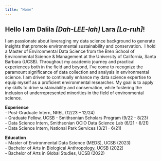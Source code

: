 ```yaml
---
title: "Home"
---
```


<h2> Hello I am Dalila *\[Dah-LEE-lah\]* Lara *\[La-ruh\]*! </h2>

<p>
I am passionate about leveraging my data science background to generate insights that promote environmental sustainability and conservation.  I hold a Master of Environmental Data Science from the Bren School of Environmental Science & Management at the University of California, Santa Barbara (UCSB). Throughout my academic journey and practical experiences both in the field and beyond, I've come to recognize the paramount significance of data collection and analysis in environmental science. I am driven to continually enhance my data science expertise to equip myself as a proficient environmental researcher. My goal is to apply my skills to drive sustainability and conservation, while fostering the inclusion of underrepresented minorities in the field of environmental science.
<right>
</p>

**Experience**\
- Post-Graduate Intern, NREL (12/23 – 12/24)\
- Graduate Fellow, UCSB - Smithsonian Scholars Program (9/22 - 8/23)\
- Data Science Intern, Smithsonian OCIO Data Science Lab (6/21 - 8/21)\
- Data Science Intern, National Park Services (3/21 - 6/21)

<p> **Education** \
- Master of Environmental Data Science (MEDS), UCSB (2023)\
- Bachelor of Arts in Biological Anthropology, UCSB (2022)\
- Bachelor of Arts in Global Studies, UCSB (2022)*\
*</p>
